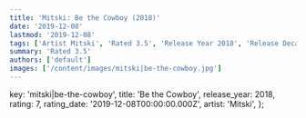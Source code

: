 ```yaml
---
title: 'Mitski: Be the Cowboy (2018)'
date: '2019-12-08'
lastmod: '2019-12-08'
tags: ['Artist Mitski', 'Rated 3.5', 'Release Year 2018', 'Release Decade 2010']
summary: 'Rated 3.5'
authors: ['default']
images: ['/content/images/mitski|be-the-cowboy.jpg']
---
```


  key: 'mitski|be-the-cowboy',
  title: 'Be the Cowboy',
  release_year: 2018,
  rating: 7,
  rating_date: '2019-12-08T00:00:00.000Z',
  artist: 'Mitski',
};

<MusicRating data={data} />
